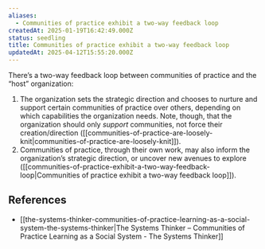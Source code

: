 ```yaml
---
aliases:
  - Communities of practice exhibit a two-way feedback loop
createdAt: 2025-01-19T16:42:49.000Z
status: seedling
title: Communities of practice exhibit a two-way feedback loop
updatedAt: 2025-04-12T15:55:20.000Z
---
```

There’s a two-way feedback loop between communities of practice and the “host” organization:

1. The organization sets the strategic direction and chooses to nurture and support certain communities of practice over others, depending on which capabilities the organization needs. Note, though, that the organization should only _support_ communities, not force their creation/direction ([[communities-of-practice-are-loosely-knit|communities-of-practice-are-loosely-knit]]).
2. Communities of practice, through their own work, may also inform the organization’s strategic direction, or uncover new avenues to explore ([[communities-of-practice-exhibit-a-two-way-feedback-loop|Communities of practice exhibit a two-way feedback loop]]).

## References

- [[the-systems-thinker-communities-of-practice-learning-as-a-social-system-the-systems-thinker|The Systems Thinker – Communities of Practice Learning as a Social System - The Systems Thinker]]

